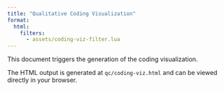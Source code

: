 ```yaml
---
title: "Qualitative Coding Visualization"
format:
  html:
    filters:
      - assets/coding-viz-filter.lua
---
```


This document triggers the generation of the coding visualization.

The HTML output is generated at `qc/coding-viz.html` and can be viewed directly in your browser.

